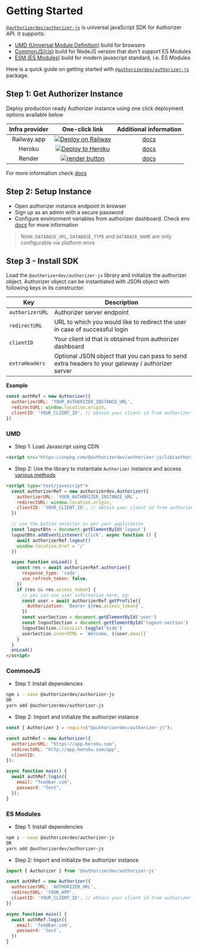 # Getting Started

[`@authorizerdev/authorizer-js`](https://www.npmjs.com/package/@authorizerdev/authorizer-js) is universal javaScript SDK for Authorizer API.
It supports:

- [UMD (Universal Module Definition)](https://github.com/umdjs/umd) build for browsers
- [CommonJS(cjs)](https://flaviocopes.com/commonjs/) build for NodeJS version that don't support ES Modules
- [ESM (ES Modules)](https://hacks.mozilla.org/2018/03/es-modules-a-cartoon-deep-dive/) build for modern javascript standard, i.e. ES Modules

Here is a quick guide on getting started with [`@authorizerdev/authorizer-js`](/authorizer-js/getting-started) package.

## Step 1: Get Authorizer Instance

Deploy production ready Authorizer instance using one click deployment options available below

| **Infra provider** |                                                                                           **One-click link**                                                                                            |               **Additional information**               |
| :----------------: | :-----------------------------------------------------------------------------------------------------------------------------------------------------------------------------------------------------: | :----------------------------------------------------: |
|    Railway.app     |                     <a target="_blank" href="https://railway.app/new/template/nwXp1C?referralCode=FEF4uT"><img src="https://railway.app/button.svg" alt="Deploy on Railway" /></a>                      | [docs](https://docs.authorizer.dev/deployment/railway) |
|       Heroku       |  <a target="_blank" href="https://heroku.com/deploy?template=https://github.com/authorizerdev/authorizer-heroku"><img src="https://www.herokucdn.com/deploy/button.svg" alt="Deploy to Heroku" /></a>   | [docs](https://docs.authorizer.dev/deployment/heroku)  |
|       Render       | <a target="_blank" href="https://render.com/deploy?repo=https://github.com/authorizerdev/authorizer-render"><img alt="render button" src="https://render.com/images/deploy-to-render-button.svg" /></a> | [docs](https://docs.authorizer.dev/deployment/render)  |

For more information check [docs](https://docs.authorizer.dev/getting-started/)

## Step 2: Setup Instance

- Open authorizer instance endpoint in browser
- Sign up as an admin with a secure password
- Configure environment variables from authorizer dashboard. Check env [docs](/core/env) for more information

> Note: `DATABASE_URL`, `DATABASE_TYPE` and `DATABASE_NAME` are only configurable via platform envs

## Step 3 - Install SDK

Load the `@authorizerdev/authorizer-js` library and initialize the authorizer object. Authorizer object can be instantiated with JSON object with following keys in its constructor.

| Key             | Description                                                                                      |
| --------------- | ------------------------------------------------------------------------------------------------ |
| `authorizerURL` | Authorizer server endpoint                                                                       |
| `redirectURL`   | URL to which you would like to redirect the user in case of successful login                     |
| `clientID`      | Your client id that is obtained from authorizer dashboard                                        |
| `extraHeaders`  | Optional JSON object that you can pass to send extra headers to your gateway / authorizer server |

**Example**

```js
const authRef = new Authorizer({
  authorizerURL: 'YOUR_AUTHORIZER_INSTANCE_URL',
  redirectURL: window.location.origin,
  clientID: 'YOUR_CLIENT_ID', // obtain your client id from authorizer dashboard
})
```

### UMD

- Step 1: Load Javascript using CDN

```html
<script src="https://unpkg.com/@authorizerdev/authorizer-js/lib/authorizer.min.js"></script>
```

- Step 2: Use the library to instantiate `Authorizer` instance and access [various methods](/authorizer-js/functions)

```html
<script type="text/javascript">
  const authorizerRef = new authorizerdev.Authorizer({
    authorizerURL: `YOUR_AUTHORIZER_INSTANCE_URL`,
    redirectURL: window.location.origin,
    clientID: 'YOUR_CLIENT_ID', // obtain your client id from authorizer dashboard
  })

  // use the button selector as per your application
  const logoutBtn = document.getElementById('logout')
  logoutBtn.addEventListener('click', async function () {
    await authorizerRef.logout()
    window.location.href = '/'
  })

  async function onLoad() {
    const res = await authorizerRef.authorize({
      response_type: 'code',
      use_refresh_token: false,
    })
    if (res && res.access_token) {
      // you can use user information here, eg:
      const user = await authorizerRef.getProfile({
        Authorization: `Bearer ${res.access_token}`,
      })
      const userSection = document.getElementById('user')
      const logoutSection = document.getElementById('logout-section')
      logoutSection.classList.toggle('hide')
      userSection.innerHTML = `Welcome, ${user.email}`
    }
  }
  onLoad()
</script>
```

### CommonJS

- Step 1: Install dependencies

```sh
npm i --save @authorizerdev/authorizer-js
OR
yarn add @authorizerdev/authorizer-js
```

- Step 2: Import and initialize the authorizer instance

```js
const { Authorizer } = require("@authorizerdev/authorizer-js");

const authRef = new Authorizer({
  authorizerURL: "https://app.heroku.com",
  redirectURL: "http://app.heroku.com/app",
  clientID:
});

async function main() {
  await authRef.login({
    email: "foo@bar.com",
    password: "test",
  });
}
```

### ES Modules

- Step 1: Install dependencies

```sh
npm i --save @authorizerdev/authorizer-js
OR
yarn add @authorizerdev/authorizer-js
```

- Step 2: Import and initialize the authorizer instance

```js
import { Authorizer } from '@authorizerdev/authorizer-js'

const authRef = new Authorizer({
  authorizerURL: 'AUTHORIZER_URL',
  redirectURL: 'YOUR_APP',
  clientID: 'YOUR_CLIENT_ID', // obtain your client id from authorizer dashboard
})

async function main() {
  await authRef.login({
    email: 'foo@bar.com',
    password: 'test',
  })
}
```
